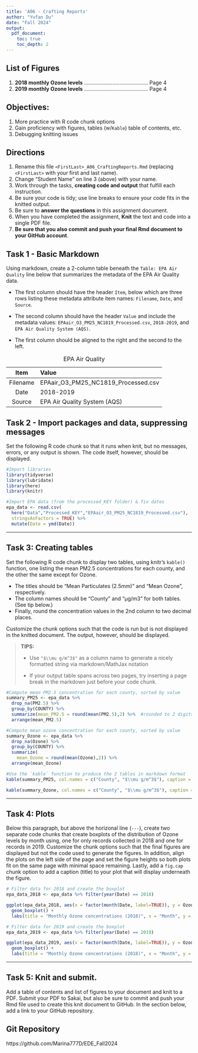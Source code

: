 ```yaml
---
title: 'A06 - Crafting Reports'
author: "Yufan Du" 
date: "Fall 2024"
output: 
  pdf_document:
    toc: true
    toc_depth: 2
---
```


## List of Figures

1. **2018 monthly Ozone levels** ........................................... Page 4  
2. **2019 monthly Ozone levels** ........................................... Page 4

## Objectives:

1.  More practice with R code chunk options
2.  Gain proficiency with figures, tables (w/`Kable`) table of contents, etc.
3.  Debugging knitting issues

## Directions

1.  Rename this file `<FirstLast>_A06_CraftingReports.Rmd` (replacing `<FirstLast>` with your first and last name).
2.  Change "Student Name" on line 3 (above) with your name.
3.  Work through the tasks, **creating code and output** that fulfill each instruction.
4.  Be sure your code is tidy; use line breaks to ensure your code fits in the knitted output.
5.  Be sure to **answer the questions** in this assignment document.
6.  When you have completed the assignment, **Knit** the text and code into a single PDF file.
7.  **Be sure that you also commit and push your final Rmd document to your GitHub account**.

## Task 1 - Basic Markdown

Using markdown, create a 2-column table beneath the `Table: EPA Air Quality` line below that summarizes the metadata of the EPA Air Quality data.

- The first column should have the header `Item`, below which are three rows listing these metadata attribute item names: `Filename`, `Date`, and `Source`.

- The second column should have the header `Value` and include the metadata values: `EPAair_O3_PM25_NC1819_Processed.csv`, `2018-2019`, and `EPA Air Quality System (AQS)`.

- The first column should be aligned to the right and the second to the left.

Table: EPA Air Quality

|    Item   | Value                                      |
|:--------: |:------------------------------------------ |
| Filename  | EPAair_O3_PM25_NC1819_Processed.csv        |
| Date      | 2018-2019                                  |
| Source    | EPA Air Quality System (AQS)               |


## Task 2 - Import packages and data, suppressing messages

Set the following R code chunk so that it runs when knit, but no messages, errors, or any output is shown. The code itself, however, should be displayed.

```r
#Import libraries
library(tidyverse)
library(lubridate)
library(here)
library(knitr)

#Import EPA data (from the processed_KEY folder) & fix dates
epa_data <- read.csv(
  here("Data","Processed_KEY","EPAair_O3_PM25_NC1819_Processed.csv"),
  stringsAsFactors = TRUE) %>% 
  mutate(Date = ymd(Date))
```

---

## Task 3: Creating tables

Set the following R code chunk to display two tables, using knitr's `kable()` function, one listing the mean PM2.5 concentrations for each county, and the other the same except for Ozone. 

-   The titles should be "Mean Particulates (2.5mm)" and "Mean Ozone", respectively. 
-   The column names should be "County" and "µg/m3" for both tables. (See tip below.)
-   Finally, round the concentration values in the 2nd column to two decimal places.

Customize the chunk options such that the code is run but is not displayed in the knitted document. The output, however, should be displayed.

> **TIPS:**
>
> -   Use `"$\\mu g/m^3$"` as a column name to generate a nicely formatted string via markdown/MathJax notation
>
> -   If your output table spans across two pages, try inserting a page break in the markdown just before your code chunk.


```r
#Compute mean PM2.5 concentration for each county, sorted by value
summary_PM25 <- epa_data %>% 
  drop_na(PM2.5) %>% 
  group_by(COUNTY) %>% 
  summarize(mean_PM2.5 = round(mean(PM2.5),2) %>%  #rounded to 2 digits
  arrange(mean_PM2.5)

#Compute mean ozone concentration for each county, sorted by value
summary_Ozone <- epa_data %>% 
  drop_na(Ozone) %>% 
  group_by(COUNTY) %>% 
  summarize(
    mean_Ozone = round(mean(Ozone),2)) %>% 
  arrange(mean_Ozone)

#Use the `kable` function to produce the 2 tables in markdown format
kable(summary_PM25, col.names = c("County", "$\\mu g/m^3$"), caption = "Mean Particulates (2.5mm)")

kable(summary_Ozone, col.names = c("County", "$\\mu g/m^3$"), caption = "Mean Ozone")
```

---

## Task 4: Plots

Below this paragraph, but above the horizonal line (`---`), create two separate code chunks that create boxplots of the distribution of Ozone levels by month using, one for only records collected in 2018 and one for records in 2019. Customize the chunk options such that the final figures are displayed but not the code used to generate the figures. In addition, align the plots on the left side of the page and set the figure heights so both plots fit on the same page with minimal space remaining. Lastly, add a `fig.cap` chunk option to add a caption (title) to your plot that will display underneath the figure.

```r
# Filter data for 2018 and create the boxplot
epa_data_2018 <- epa_data %>% filter(year(Date) == 2018)

ggplot(epa_data_2018, aes(x = factor(month(Date, label=TRUE)), y = Ozone)) +
  geom_boxplot() +
  labs(title = "Monthly Ozone concentrations (2018)", x = "Month", y = "Concentration (µg/m³)")
```
```r
# Filter data for 2019 and create the boxplot
epa_data_2019 <- epa_data %>% filter(year(Date) == 2019)

ggplot(epa_data_2019, aes(x = factor(month(Date, label=TRUE)), y = Ozone)) +
  geom_boxplot() +
  labs(title = "Monthly Ozone concentrations (2018)", x = "Month", y = "Concentration (µg/m³)")

```


---

\newpage

## Task 5: Knit and submit.

Add a table of contents and list of figures to your document and knit to a PDF. Submit your PDF to Sakai, but also be sure to commit and push your Rmd file used to create this knit document to GitHub. In the section below, add a link to your GitHub repository.

## Git Repository
https://github.com/Marina777D/EDE_Fall2024
